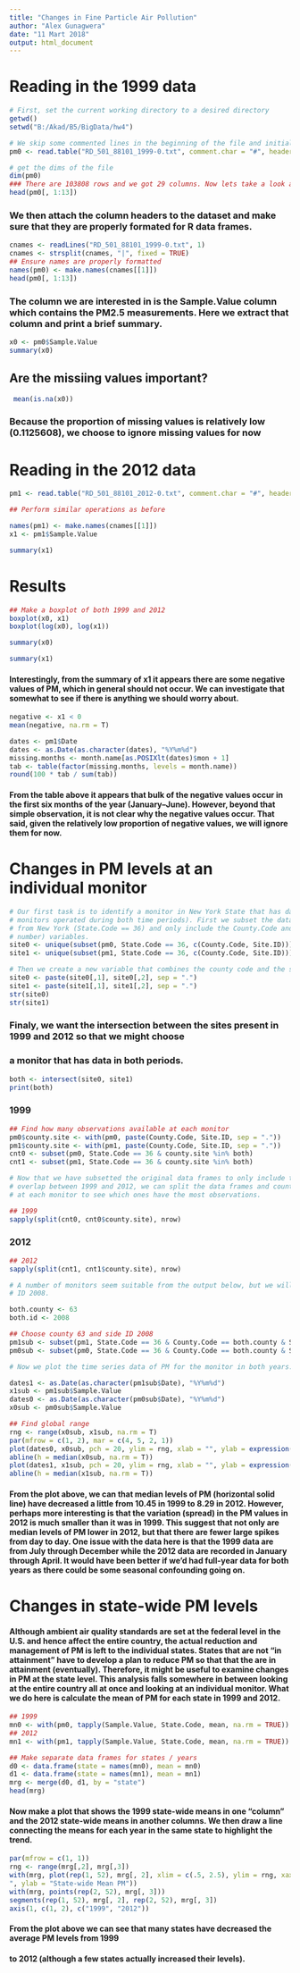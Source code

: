 ```yaml
---
title: "Changes in Fine Particle Air Pollution"
author: "Alex Gunagwera"
date: "11 Mart 2018"
output: html_document
---
```


# Reading in the 1999 data
```r
# First, set the current working directory to a desired directory
getwd()
setwd("B:/Akad/B5/BigData/hw4")

# We skip some commented lines in the beginning of the file and initially we do not read the header data.
pm0 <- read.table("RD_501_88101_1999-0.txt", comment.char = "#", header = FALSE, sep = "|", na.strings = "")

# get the dims of the file
dim(pm0)
### There are 103808 rows and we got 29 columns. Now lets take a look at the first few rows
head(pm0[, 1:13])
```
### We then attach the column headers to the dataset and make sure that they are properly formated for R data frames.

```r
cnames <- readLines("RD_501_88101_1999-0.txt", 1)
cnames <- strsplit(cnames, "|", fixed = TRUE)
## Ensure names are properly formatted
names(pm0) <- make.names(cnames[[1]])
head(pm0[, 1:13])

```

### The column we are interested in is the Sample.Value column which contains the PM2.5 measurements. Here we extract that column and print a brief summary.

```r
x0 <- pm0$Sample.Value
summary(x0)
```
## Are the missiing values important?
```r
 mean(is.na(x0))
```
### Because the proportion of missing values is relatively low (0.1125608), we choose to ignore missing values for now

# Reading in the 2012 data
```r
pm1 <- read.table("RD_501_88101_2012-0.txt", comment.char = "#", header = FALSE, sep = "|", na.strings = "", nrow = 1304290)

## Perform similar operations as before

names(pm1) <- make.names(cnames[[1]])
x1 <- pm1$Sample.Value

summary(x1)
```
# Results

```r
## Make a boxplot of both 1999 and 2012
boxplot(x0, x1)
boxplot(log(x0), log(x1))
```






```r
summary(x0)
```
```r
summary(x1)
```
#### Interestingly, from the summary of x1 it appears there are some negative values of PM, which in general should not occur. We can investigate that somewhat to see if there is anything we should worry about.
```r
negative <- x1 < 0
mean(negative, na.rm = T)
```
```r
dates <- pm1$Date
dates <- as.Date(as.character(dates), "%Y%m%d")
missing.months <- month.name[as.POSIXlt(dates)$mon + 1]
tab <- table(factor(missing.months, levels = month.name))
round(100 * tab / sum(tab))
```
#### From the table above it appears that bulk of the negative values occur in the first six months of the year (January–June). However, beyond that simple observation, it is not clear why the negative values occur. That said, given the relatively low proportion of negative values, we will ignore them for now.

# Changes in PM levels at an individual monitor

```r
# Our first task is to identify a monitor in New York State that has data in 1999 and 2012 (not all
# monitors operated during both time periods). First we subset the data frames to only include data
# from New York (State.Code == 36) and only include the County.Code and the Site.ID (i.e. monitor
# number) variables.
site0 <- unique(subset(pm0, State.Code == 36, c(County.Code, Site.ID)))
site1 <- unique(subset(pm1, State.Code == 36, c(County.Code, Site.ID)))

# Then we create a new variable that combines the county code and the site ID into a single string.
site0 <- paste(site0[,1], site0[,2], sep = ".")
site1 <- paste(site1[,1], site1[,2], sep = ".")
str(site0)
str(site1)
```
### Finaly, we want the intersection between the sites present in 1999 and 2012 so that we might choose
### a monitor that has data in both periods.

```r
both <- intersect(site0, site1)
print(both)
```
### 1999
```r
## Find how many observations available at each monitor
pm0$county.site <- with(pm0, paste(County.Code, Site.ID, sep = "."))
pm1$county.site <- with(pm1, paste(County.Code, Site.ID, sep = "."))
cnt0 <- subset(pm0, State.Code == 36 & county.site %in% both)
cnt1 <- subset(pm1, State.Code == 36 & county.site %in% both)

# Now that we have subsetted the original data frames to only include the data from the monitors that
# overlap between 1999 and 2012, we can split the data frames and count the number of observations
# at each monitor to see which ones have the most observations.

## 1999
sapply(split(cnt0, cnt0$county.site), nrow)
```

### 2012
```r
## 2012
sapply(split(cnt1, cnt1$county.site), nrow)

# A number of monitors seem suitable from the output below, but we will focus here on County 63 and site
# ID 2008.
```
```r
both.county <- 63
both.id <- 2008

## Choose county 63 and side ID 2008
pm1sub <- subset(pm1, State.Code == 36 & County.Code == both.county & Site.ID == both.id)
pm0sub <- subset(pm0, State.Code == 36 & County.Code == both.county & Site.ID == both.id)

# Now we plot the time series data of PM for the monitor in both years.

dates1 <- as.Date(as.character(pm1sub$Date), "%Y%m%d")
x1sub <- pm1sub$Sample.Value
dates0 <- as.Date(as.character(pm0sub$Date), "%Y%m%d")
x0sub <- pm0sub$Sample.Value

## Find global range
rng <- range(x0sub, x1sub, na.rm = T)
par(mfrow = c(1, 2), mar = c(4, 5, 2, 1))
plot(dates0, x0sub, pch = 20, ylim = rng, xlab = "", ylab = expression(PM[2.5] * " (" * mu * g/m^3 * ")"))
abline(h = median(x0sub, na.rm = T))
plot(dates1, x1sub, pch = 20, ylim = rng, xlab = "", ylab = expression(PM[2.5] * " (" * mu * g/m^3 * ")"))
abline(h = median(x1sub, na.rm = T))
```
#### From the plot above, we can that median levels of PM (horizontal solid line) have decreased a little from 10.45 in 1999 to 8.29 in 2012. However, perhaps more interesting is that the variation (spread) in the PM values in 2012 is much smaller than it was in 1999. This suggest that not only are median levels of PM lower in 2012, but that there are fewer large spikes from day to day. One issue with the data here is that the 1999 data are from July through December while the 2012 data are recorded in January through April. It would have been better if we’d had full-year data for both years as there could be some seasonal confounding going on.

# Changes in state-wide PM levels

#### Although ambient air quality standards are set at the federal level in the U.S. and hence affect the entire country, the actual reduction and management of PM is left to the individual states. States that are not “in attainment” have to develop a plan to reduce PM so that that the are in attainment (eventually). Therefore, it might be useful to examine changes in PM at the state level. This analysis falls somewhere in between looking at the entire country all at once and looking at an individual monitor. What we do here is calculate the mean of PM for each state in 1999 and 2012.

```r
## 1999
mn0 <- with(pm0, tapply(Sample.Value, State.Code, mean, na.rm = TRUE))
## 2012
mn1 <- with(pm1, tapply(Sample.Value, State.Code, mean, na.rm = TRUE))

## Make separate data frames for states / years
d0 <- data.frame(state = names(mn0), mean = mn0)
d1 <- data.frame(state = names(mn1), mean = mn1)
mrg <- merge(d0, d1, by = "state")
head(mrg)
```
#### Now make a plot that shows the 1999 state-wide means in one “column” and the 2012 state-wide means in another columns. We then draw a line connecting the means for each year in the same state to highlight the trend.

```r
par(mfrow = c(1, 1))
rng <- range(mrg[,2], mrg[,3])
with(mrg, plot(rep(1, 52), mrg[, 2], xlim = c(.5, 2.5), ylim = rng, xaxt = "n", xlab = "\
", ylab = "State-wide Mean PM"))
with(mrg, points(rep(2, 52), mrg[, 3]))
segments(rep(1, 52), mrg[, 2], rep(2, 52), mrg[, 3])
axis(1, c(1, 2), c("1999", "2012"))
```
#### From the plot above we can see that many states have decreased the average PM levels from 1999
#### to 2012 (although a few states actually increased their levels).





